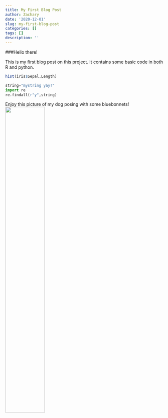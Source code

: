 ```yaml
---
title: My First Blog Post
author: Zachary
date: '2020-12-01'
slug: my-first-blog-post
categories: []
tags: []
description: ''
---
```


###Hello there!

This is my first blog post on this project. It contains some basic code in both R and python.


```r
hist(iris$Sepal.Length)
```

```python
string="mystring yay!"
import re
re.findall(r"y",string)

```


Enjoy this picture of my dog posing with some bluebonnets!
![](/post/2020-12-01-my-first-blog-post_files/IMG_9489.JPG){width=50%}